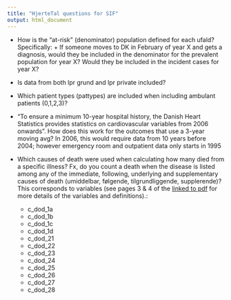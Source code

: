 ```yaml
---
title: "HjerteTal questions for SIF"
output: html_document
---
```


- How is the "at-risk" (denominator) population defined for each ufald?
Specifically: + If someone moves to DK in February of year X and gets a
diagnosis, would they be included in the denominator for the prevalent
population for year X? Would they be included in the incident cases for year X?

- Is data from both lpr grund and lpr private included?

- Which patient types (pattypes) are included when including ambulant patients
(0,1,2,3)?

- "To ensure a minimum 10-year hospital history, the Danish Heart Statistics
provides statistics on cardiovascular variables from 2006 onwards". How does
this work for the outcomes that use a 3-year moving avg? In 2006, this would
require data from 10 years before 2004; however emergency room and outpatient
data only starts in 1995

- Which causes of death were used when calculating how many died from a specific
illness? Fx, do you count a death when the disease is listed among any of the
immediate, following, underlying and supplementary causes of death (umiddelbar,
følgende, tilgrundliggende, supplerende)? This corresponds to variables (see
pages 3 & 4 of the [linked to
pdf](https://sundhedsdatastyrelsen.dk/-/media/sds/filer/registre-og-services/nationale-sundhedsregistre/doedsaarsager-og-biologisk-materiale/doedaarsagsregisteret/dokumentation-doedsaarsagregisteret-2002-2008.pdf?la=da)
for more details of the variables and definitions).:
  
  + c_dod_1a
  + c_dod_1b 
  + c_dod_1c
  + c_dod_1d
  + c_dod_21
  + c_dod_22
  + c_dod_23
  + c_dod_24
  + c_dod_25
  + c_dod_26
  + c_dod_27
  + c_dod_28